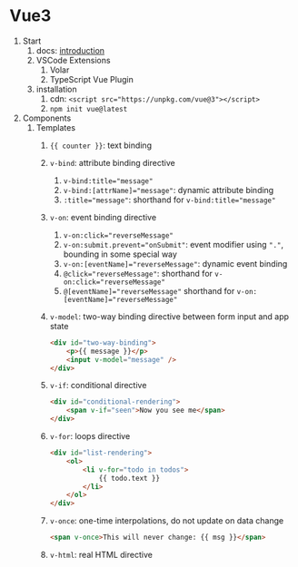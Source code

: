 # Vue3

1. Start
    1. docs: [introduction](https://vuejs.org/guide/introduction.html)
    2. VSCode Extensions
        1. Volar
        2. TypeScript Vue Plugin
    3. installation
        1. cdn: `<script src="https://unpkg.com/vue@3"></script>`
        2. `npm init vue@latest`
2. Components
    1. Templates
        1. `{{ counter }}`: text binding
        2. `v-bind`: attribute binding directive
            1. `v-bind:title="message"`
            2. `v-bind:[attrName]="message"`: dynamic attribute binding 
            3. `:title="message"`: shorthand for `v-bind:title="message"`
        3. `v-on`: event binding directive
            1. `v-on:click="reverseMessage"`
            2. `v-on:submit.prevent="onSubmit"`: event modifier using `"."`, bounding in some special way
            3. `v-on:[eventName]="reverseMessage"`: dynamic event binding
            4. `@click="reverseMessage"`: shorthand for  `v-on:click="reverseMessage"`
            5. `@[eventName]="reverseMessage"` shorthand for `v-on:[eventName]="reverseMessage"`
        4. `v-model`: two-way binding directive between form input and app state
        
            ```html
            <div id="two-way-binding">
                <p>{{ message }}</p>
                <input v-model="message" />
            </div>
            ```
        5. `v-if`: conditional directive        

            ```html
            <div id="conditional-rendering">
                <span v-if="seen">Now you see me</span>
            </div>
            ```        
        6. `v-for`: loops directive
           
            ```html
            <div id="list-rendering">
                <ol>
                    <li v-for="todo in todos">
                        {{ todo.text }}
                    </li>
                </ol>
            </div>
            ```        
        7. `v-once`: one-time interpolations, do not update on data change        

            ```html
            <span v-once>This will never change: {{ msg }}</span>
            ```        
        8. `v-html`: real HTML directive        
